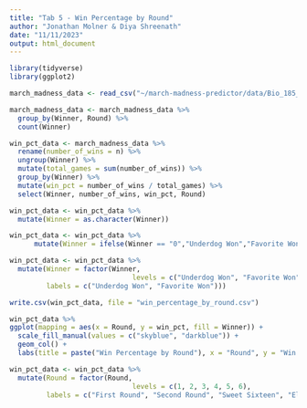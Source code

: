 ```yaml
---
title: "Tab 5 - Win Percentage by Round"
author: "Jonathan Molner & Diya Shreenath"
date: "11/11/2023"
output: html_document
---
```


```r
library(tidyverse)
library(ggplot2)
```

```r
march_madness_data <- read_csv("~/march-madness-predictor/data/Bio_185_March_Madness_Data.csv")
```

```r
march_madness_data <- march_madness_data %>%
  group_by(Winner, Round) %>%
  count(Winner)
```

```r
win_pct_data <- march_madness_data %>%
  rename(number_of_wins = n) %>%
  ungroup(Winner) %>%
  mutate(total_games = sum(number_of_wins)) %>%
  group_by(Winner) %>%
  mutate(win_pct = number_of_wins / total_games) %>%
  select(Winner, number_of_wins, win_pct, Round)
```

```r
win_pct_data <- win_pct_data %>%
  mutate(Winner = as.character(Winner))
```

```r
win_pct_data <- win_pct_data %>%
      mutate(Winner = ifelse(Winner == "0","Underdog Won","Favorite Won"))
```


```r
win_pct_data <- win_pct_data %>%
  mutate(Winner = factor(Winner,
                              levels = c("Underdog Won", "Favorite Won"),
         labels = c("Underdog Won", "Favorite Won")))
```

```r
write.csv(win_pct_data, file = "win_percentage_by_round.csv")
```

```r
win_pct_data %>%
ggplot(mapping = aes(x = Round, y = win_pct, fill = Winner)) +
  scale_fill_manual(values = c("skyblue", "darkblue")) +
  geom_col() +
  labs(title = paste("Win Percentage by Round"), x = "Round", y = "Win Percentage")
```

```r
win_pct_data <- win_pct_data %>%
  mutate(Round = factor(Round,
                              levels = c(1, 2, 3, 4, 5, 6),
         labels = c("First Round", "Second Round", "Sweet Sixteen", "Elite Eight", "Final Four", "Championship Game")))
```

